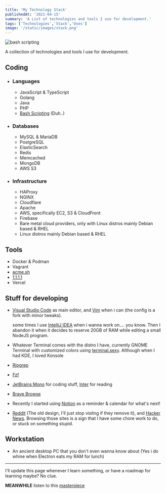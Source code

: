 ```yaml
---
title: 'My Technology Stack'
publishedAt: '2021-04-15'
summary: 'A List of technologies and tools I use for development.'
tags: ['Technologies','Stack','Uses']
image: '/static/images/stack.png'
---
```


<Image
  src="/static/images/stack.png"
  alt="bash scripting"
  width={1024}
  height={594}
/>

A collection of technologies and tools I use for development.

## Coding
  
- ### Languages
    - JavaScript & TypeScript
    - Golang
    - Java
    - PHP
    - [Bash Scripting](https://en.wikipedia.org/wiki/Bash_(Unix_shell)) (Duh..)

- ### Databases
    - MySQL & MariaDB
    - PostgreSQL
    - ElasticSearch
    - Redis
    - Memcached
    - MongoDB
    - AWS S3

- ### Infrastructure
    - HAProxy
    - NGINX
    - Cloudflare
    - Apache
    - AWS, specifically EC2, S3 & CloudFront
    - Firebase
    - Bare metal cloud providers, only with Linux distros mainly Debian based & RHEL
    - Linux distros mainly Debian based & RHEL


## Tools

- Docker & Podman
- Vagrant
- [acme.sh](https://github.com/acmesh-official/acme.sh)
- [1.1.1.1](https://1.1.1.1)
- Vercel

## Stuff for developing

- [Visual Studio Code](https://code.visualstudio.com) as main editor, and [Vim](https://github.com/omaralsoudanii/vimrc) when i can (the config is a fork with minor tweaks).
  
  some times I use [IntelliJ IDEA](https://www.jetbrains.com/idea) when i wanna work on.... you know. 
  Then I abandon it when it decides to reserve 20GB of RAM while editing a small NodeJS program.

- Whatever Terminal comes with the distro I have, currently GNOME Terminal with customized colors using [terminal.sexy](https://terminal.sexy). Although when I had KDE, I   loved Konsole
    
- [Ripgrep](https://github.com/BurntSushi/ripgrep)
- [Fzf](https://github.com/junegunn/fzf)
- [JetBrains Mono](https://www.jetbrains.com/lp/mono/) for coding stuff, [Inter](https://rsms.me/inter/) for reading
- [Brave Browse](https://brave.com/)
- Recently I started using [Notion](https://www.notion.so/) as a reminder & calendar for what's next!
- [Reddit](https://www.reddit.com/) (The old design, I'll just stop visitng if they remove it), and [Hacker News](https://news.ycombinator.com/). Browsing those sites is a sign that I have some chore work to do, or stuck on something stupid.

## Workstation

- An ancient desktop PC that you don't even wanna know about (Yes i do whine when Electron eats my RAM for lunch)

---------------

I'll update this page whenever I learn something, or have a roadmap for learning maybe? No clue.

**MEANWHILE** listen to this [masterpiece](https://www.youtube.com/watch?v=aGlpSWXf7Ew)

